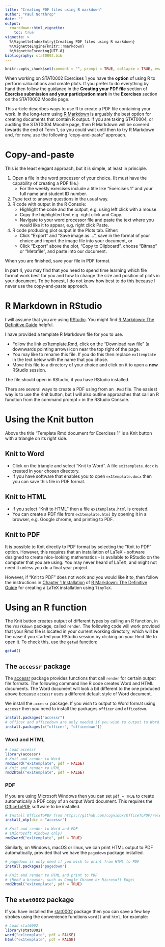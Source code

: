 ```yaml
---
title: "Creating PDF files using R markdown"
author: "Paul Northrop"
date: ""
output: 
  rmarkdown::html_vignette:
    toc: true
vignette: >
  %\VignetteIndexEntry{Creating PDF files using R markdown}
  %\VignetteEngine{knitr::rmarkdown}
  %\VignetteEncoding{UTF-8}
bibliography: stat0002.bib
---
```


```r
knitr::opts_chunk$set(comment = "", prompt = TRUE, collapse = TRUE, eval = FALSE)
```

When working on STAT0002 Exercises 1 you have the **option** of using R to perform calculations and create plots. If you prefer to do everything by hand then follow the guidance in the **Creating your PDF file** section of **Exercise submission and your participation mark** in the **Exercises** section on the STAT0002 Moodle page.

This article describes ways to use R to create a PDF file containing your work. In the long-term using [R Markdown](https://rmarkdown.rstudio.com/) is arguably the best option for creating documents that contain R output. If you are taking STAT0004, or auditing the STAT0004 Moodle page, then R Markdown will be covered towards the end of Term 1, so you could wait until then to try R Markdown and, for now, use the following "copy-and-paste" approach.

# Copy-and-paste

This is the least elegant approach, but it is simple, at least in principle.

1.  Open a file in the word processor of your choice. (It must have the capability of creating a PDF file.)
    -   For the weekly exercises include a title like "Exercises 1" and your full name and student ID number.
2.  Type text to answer questions in the usual way.
3.  R code with output in the R Console:
    -   Highlight the code and the output, e.g. using left click with a mouse.
    -   Copy the highlighted text e.g. right click and Copy.
    -   Navigate to your word processor file and paste the text where you would like it to appear, e.g. right click Paste.
4.  R code producing plot output in the Plots tab. Either:
    -   Click "Export" and "Save image as ...", save in the format of your choice and import the image file into your document, or
    -   Click "Export" above the plot, "Copy to Clipboard", choose "Bitmap" or "Metafile", and paste into our document.

When you are finished, save your file in PDF format.

In part 4, you may find that you need to spend time learning which file format work best for you and how to change the size and position of plots in your document. To be honest, I do not know how best to do this because I never use the copy-and-paste approach.

# R Markdown in RStudio

I will assume that you are using [RStudio](https://posit.co/download/rstudio-desktop/). You might find [R Markdown: The Definitive Guide](https://bookdown.org/yihui/rmarkdown/) helpful.

I have provided a template R Markdown file for you to use.

- Follow the link [ex1template.Rmd](https://github.com/paulnorthrop/stat0002/blob/master/inst/examples/ex1template.Rmd), click on the "Download raw file" (a downwards pointing arrow) icon near the top right of the page.
- You may like to rename this file. If you do this then replace `ex1template` in the text below with the name that you chose.
-   Move this file to a directory of your choice and click on it to open a **new** RStudio session.

The file should open in RStudio, if you have RStudio installed.

There are several ways to create a PDF using from an `.Rmd` file. The easiest way is to use the Knit button, but I will also outline approaches that call an R function from the command prompt `>` in the RStudio Console.

# Using the Knit button

Above the title "Template Rmd document for Exercises 1" is a Knit button with a triangle on its right side. 

## Knit to Word

* Click on the triangle and select "Knit to Word". A file `ex1template.docx` is created in your chosen directory. 
* If you have software that enables you to open `ex1template.docx` then you can save this file in PDF format.

## Knit to HTML

* If you select "Knit to HTML" then a file `ex1template.html` is created.
* You can create a PDF file from `ex1template.html` by opening it in a browser, e.g. Google chrome, and printing to PDF.

## Knit to PDF

It is possible to Knit directly to PDF format by selecting the "Knit to PDF" option. However, this requires that an installation of LaTeX - software designed to create nice-looking mathematics - is available to RStudio on the computer that you are using. You may never heard of LaTeX, and might not need it unless you do a final year project. 

However, if "Knit to PDF" does not work and you would like it to, then follow the instructions in [Chapter 1 Installation](https://bookdown.org/yihui/rmarkdown/installation.html)
of [R Markdown: The Definitive Guide](https://bookdown.org/yihui/rmarkdown/) for creating a LaTeX installation using `TinyTeX`.

# Using an R function

The Knit button creates output of different types by calling an R function, in the `rmarkdown` package, called `render`. The following code will work provided that your Rmd file is located in your current working directory, which will be the case if you started your RStudio session by clicking on your Rmd file to open it. To check this, use the `getwd` function:

```r
getwd()
```

## The `accessr` package

The [accessr](https://paulnorthrop.github.io/accessr/) package provides functions that call `render` for certain output file formats. The following command line R code creates Word and HTML documents. The Word document will look a bit different to the one produced above because `accessr` uses a different default style of Word document.

We install the `accessr` package. If you wish to output to Word format using `accessr` then you need to install the packages `officer` and `officedown`.

```r
install.packages("accessr")
# officer and officedown are only needed if you wish to output to Word format
install.packages(c("officer", "officedown"))
```

### Word and HTML

```r
# Load accessr
library(accessr)
# Knit and render to Word 
rmd2word("ex1template", pdf = FALSE)
# Knit and render to HTML
rmd2html("ex1template", pdf = FALSE)
```

### PDF

If you are using Microsoft Windows then you can set `pdf = TRUE` to create automatically a PDF copy of an output Word document. This requires the [OfficeToPDF](https://github.com/cognidox/OfficeToPDF/releases) software to be installed.

```r
# Install OfficeToPDF from https://github.com/cognidox/OfficeToPDF/releases
install_otp(dir = "accessr")
```

```r
# Knit and render to Word and PDF
# (Microsoft Windows only)
rmd2word("ex1template", pdf = TRUE)
```

Similarly, on Windows, macOS or linux, we can print HTML output to PDF automatically, provided that we have the `pagedown` package installed.

```r
# pagedown is only need if you wish to print from HTML to PDF
install.packages("pagedown")
```

```r
# Knit and render to HTML and print to PDF
# (Need a browser, such as Google Chrome or Microsoft Edge)
rmd2html("ex1template", pdf = TRUE)
```

## The `stat0002` package

If you have installed the [stat0002](https://paulnorthrop.github.io/stat0002/) package then you can save a few key strokes using the convenience functions `word()` and `html`, for example:

```r
# Load stat0002
library(stat0002)
word("ex1template", pdf = FALSE)
html("ex1template", pdf = FALSE)
```

```{=html}
<script type="text/x-mathjax-config">
   MathJax.Hub.Config({  "HTML-CSS": { minScaleAdjust: 125, availableFonts: [] }  });
</script>
```
